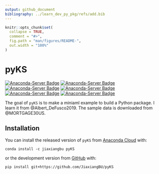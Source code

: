 ```yaml
---
output: github_document
bibliography: ../learn_dev_py_pkg/refs/add.bib
---
```


<!-- README.md is generated from README.Rmd. Please edit that file -->

```r
knitr::opts_chunk$set(
  collapse = TRUE,
  comment = "#>",
  fig.path = "man/figures/README-",
  out.width = "100%"
)
```
# pyKS

<!-- badges: start -->
[![Anaconda-Server Badge](https://anaconda.org/jiaxiangbu/pyKS/badges/version.svg)](https://anaconda.org/jiaxiangbu/pyKS)
[![Anaconda-Server Badge](https://anaconda.org/jiaxiangbu/pyKS/badges/latest_release_date.svg)](https://anaconda.org/jiaxiangbu/pyKS)
[![Anaconda-Server Badge](https://anaconda.org/jiaxiangbu/pyKS/badges/platforms.svg)](https://anaconda.org/jiaxiangbu/pyKS)
[![Anaconda-Server Badge](https://anaconda.org/jiaxiangbu/pyKS/badges/license.svg)](https://anaconda.org/jiaxiangbu/pyKS)
[![Anaconda-Server Badge](https://anaconda.org/jiaxiangbu/pyKS/badges/downloads.svg)](https://anaconda.org/jiaxiangbu/pyKS)
[![Anaconda-Server Badge](https://anaconda.org/jiaxiangbu/pyKS/badges/installer/conda.svg)](https://conda.anaconda.org/jiaxiangbu)
<!-- badges: end -->

The goal of `pyKS` is to make a miniaml example to build a Python package. I learn it from @Albert_DeFusco2019.
The sample data is downloaded from @MORTGAGE30US.

## Installation

You can install the released version of `pyKS` from [Anaconda Cloud](https://anaconda.org/JiaxiangBU/pyKS) with:

```conda
conda install -c jiaxiangbu pyKS 
```

or the development version from [GitHub](https://github.com/) with:

```conda
pip install git+https://github.com/JiaxiangBU/pyKS
```
